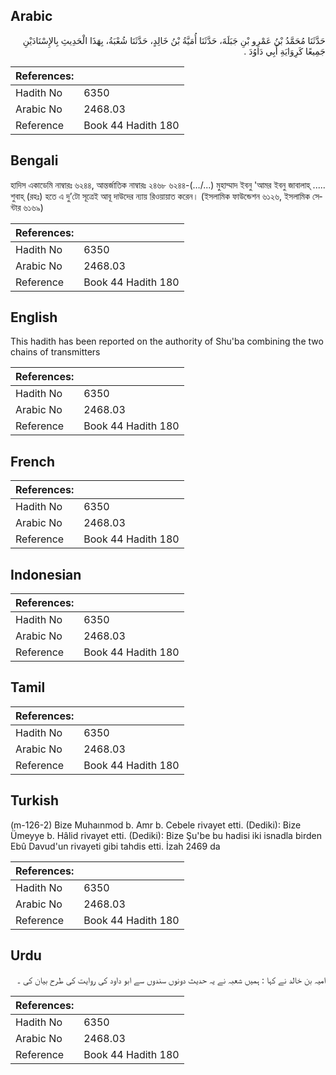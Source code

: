 ## Arabic


<div dir="rtl" lang="ar" style={{fontSize:'larger',backgroundColor:'#f8f9fa',padding:20}}>
حَدَّثَنَا مُحَمَّدُ بْنُ عَمْرِو بْنِ جَبَلَةَ، حَدَّثَنَا أُمَيَّةُ بْنُ خَالِدٍ، حَدَّثَنَا شُعْبَةُ، بِهَذَا الْحَدِيثِ بِالإِسْنَادَيْنِ جَمِيعًا كَرِوَايَةِ أَبِي دَاوُدَ ‏.‏
</div>
<div style={{backgroundColor:'#f8f9fa',padding:20, marginBottom: 10}}><table> <thead> <tr> <th>References:</th> <th></th> </tr> </thead> <tbody><tr><td>Hadith No</td><td>6350</td></tr><tr><td>Arabic No</td><td>2468.03</td></tr><tr><td>Reference</td><td>Book 44 Hadith 180</td></tr></tbody></table></div>

## Bengali


<div dir="ltr" lang="bn" style={{fontSize:'larger',backgroundColor:'#f8f9fa',padding:20}}>
হাদিস একাডেমি নাম্বারঃ ৬২৪৪, আন্তর্জাতিক নাম্বারঃ ২৪৬৮ ৬২৪৪-(…/...) মুহাম্মাদ ইবনু 'আমর ইবনু জাবালাহ্ ..... শুবাহ্ (রহঃ) হতে এ দু’টো সূত্রেই আবূ দাউদের ন্যায় রিওয়ায়াত করেন। (ইসলামিক ফাউন্ডেশন ৬১২৬, ইসলামিক সেন্টার ৬১৬৯)
</div>
<div style={{backgroundColor:'#f8f9fa',padding:20, marginBottom: 10}}><table> <thead> <tr> <th>References:</th> <th></th> </tr> </thead> <tbody><tr><td>Hadith No</td><td>6350</td></tr><tr><td>Arabic No</td><td>2468.03</td></tr><tr><td>Reference</td><td>Book 44 Hadith 180</td></tr></tbody></table></div>

## English


<div dir="ltr" lang="en" style={{fontSize:'larger',backgroundColor:'#f8f9fa',padding:20}}>
This hadith has been reported on the authority of Shu'ba combining the two chains of transmitters
</div>
<div style={{backgroundColor:'#f8f9fa',padding:20, marginBottom: 10}}><table> <thead> <tr> <th>References:</th> <th></th> </tr> </thead> <tbody><tr><td>Hadith No</td><td>6350</td></tr><tr><td>Arabic No</td><td>2468.03</td></tr><tr><td>Reference</td><td>Book 44 Hadith 180</td></tr></tbody></table></div>

## French


<div dir="ltr" lang="fr" style={{fontSize:'larger',backgroundColor:'#f8f9fa',padding:20}}>

</div>
<div style={{backgroundColor:'#f8f9fa',padding:20, marginBottom: 10}}><table> <thead> <tr> <th>References:</th> <th></th> </tr> </thead> <tbody><tr><td>Hadith No</td><td>6350</td></tr><tr><td>Arabic No</td><td>2468.03</td></tr><tr><td>Reference</td><td>Book 44 Hadith 180</td></tr></tbody></table></div>

## Indonesian


<div dir="ltr" lang="id" style={{fontSize:'larger',backgroundColor:'#f8f9fa',padding:20}}>

</div>
<div style={{backgroundColor:'#f8f9fa',padding:20, marginBottom: 10}}><table> <thead> <tr> <th>References:</th> <th></th> </tr> </thead> <tbody><tr><td>Hadith No</td><td>6350</td></tr><tr><td>Arabic No</td><td>2468.03</td></tr><tr><td>Reference</td><td>Book 44 Hadith 180</td></tr></tbody></table></div>

## Tamil


<div dir="ltr" lang="ta" style={{fontSize:'larger',backgroundColor:'#f8f9fa',padding:20}}>

</div>
<div style={{backgroundColor:'#f8f9fa',padding:20, marginBottom: 10}}><table> <thead> <tr> <th>References:</th> <th></th> </tr> </thead> <tbody><tr><td>Hadith No</td><td>6350</td></tr><tr><td>Arabic No</td><td>2468.03</td></tr><tr><td>Reference</td><td>Book 44 Hadith 180</td></tr></tbody></table></div>

## Turkish


<div dir="ltr" lang="tr" style={{fontSize:'larger',backgroundColor:'#f8f9fa',padding:20}}>
(m-126-2) Bize Muhaınmod b. Amr b. Cebele rivayet etti. (Dediki): Bize Ümeyye b. Hâlid rivayet etti. (Dediki): Bize Şu'be bu hadisi iki isnadla birden Ebû Davud'un rivayeti gibi tahdis etti. İzah 2469 da
</div>
<div style={{backgroundColor:'#f8f9fa',padding:20, marginBottom: 10}}><table> <thead> <tr> <th>References:</th> <th></th> </tr> </thead> <tbody><tr><td>Hadith No</td><td>6350</td></tr><tr><td>Arabic No</td><td>2468.03</td></tr><tr><td>Reference</td><td>Book 44 Hadith 180</td></tr></tbody></table></div>

## Urdu


<div dir="rtl" lang="ur" style={{fontSize:'larger',backgroundColor:'#f8f9fa',padding:20}}>
امیہ بن خالد نے کہا : ہمیں شعبہ نے یہ حدیث دونوں سندوں سے ابو داود کی روایت کی طرح بیان کی ۔
</div>
<div style={{backgroundColor:'#f8f9fa',padding:20, marginBottom: 10}}><table> <thead> <tr> <th>References:</th> <th></th> </tr> </thead> <tbody><tr><td>Hadith No</td><td>6350</td></tr><tr><td>Arabic No</td><td>2468.03</td></tr><tr><td>Reference</td><td>Book 44 Hadith 180</td></tr></tbody></table></div>